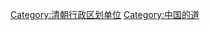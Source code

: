 {{Catnav|頁面分類|历史|各國歷史|中国历史|中国行政区划史|中国古代行政区划}}
{{Catnav|頁面分類|历史|各國歷史|中国历史|中国朝代|清朝}}

[[Category:清朝行政区划单位|Category:清朝行政区划单位]]
[[Category:中国的道|Category:中国的道]]